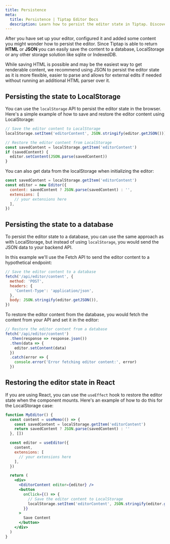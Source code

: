 ```yaml
---
title: Persistence
meta:
  title: Persistence | Tiptap Editor Docs
  description: Learn how to persist the editor state in Tiptap. Discover how to save and restore the editor content in the docs.
---
```


After you have set up your editor, configured it and added some content you might wonder how to persist the editor.
Since Tiptap is able to return **HTML** or **JSON** you can easily save the content to a database, LocalStorage or any other storage solution like sqlite or IndexedDB.

While saving HTML is possible and may be the easiest way to get renderable content, we recommend using JSON to persist the editor state as it is more flexible, easier to parse
and allows for external edits if needed without running an additional HTML parser over it.

## Persisting the state to LocalStorage

You can use the `localStorage` API to persist the editor state in the browser. Here's a simple example of how to save and restore the editor content using LocalStorage:

```js
// Save the editor content to LocalStorage
localStorage.setItem('editorContent', JSON.stringify(editor.getJSON()))

// Restore the editor content from LocalStorage
const savedContent = localStorage.getItem('editorContent')
if (savedContent) {
  editor.setContent(JSON.parse(savedContent))
}
```

You can also get data from the localStorage when initializing the editor:

```js
const savedContent = localStorage.getItem('editorContent')
const editor = new Editor({
  content: savedContent ? JSON.parse(savedContent) : '',
  extensions: [
    // your extensions here
  ],
})
```

## Persisting the state to a database

To persist the editor state to a database, you can use the same approach as with LocalStorage, but instead of using `localStorage`, you would send the JSON data to your backend API.

In this example we'll use the Fetch API to send the editor content to a hypothetical endpoint:

```js
// Save the editor content to a database
fetch('/api/editor/content', {
  method: 'POST',
  headers: {
    'Content-Type': 'application/json',
  },
  body: JSON.stringify(editor.getJSON()),
})
```

To restore the editor content from the database, you would fetch the content from your API and set it in the editor:

```js
// Restore the editor content from a database
fetch('/api/editor/content')
  .then(response => response.json())
  .then(data => {
    editor.setContent(data)
  })
  .catch(error => {
    console.error('Error fetching editor content:', error)
  })
```

## Restoring the editor state in React

If you are using React, you can use the `useEffect` hook to restore the editor state when the component mounts. Here's an example of how to do this for the LocalStorage case:

```jsx
function MyEditor() {
  const content = useMemo(() => {
    const savedContent = localStorage.getItem('editorContent')
    return savedContent ? JSON.parse(savedContent) : ''
  }, [])

  const editor = useEditor({
    content,
    extensions: [
      // your extensions here
    ],
  })

  return (
    <div>
      <EditorContent editor={editor} />
      <button
        onClick={() => {
          // Save the editor content to LocalStorage
          localStorage.setItem('editorContent', JSON.stringify(editor.getJSON()))
        }}
      >
        Save Content
      </button>
    </div>
  )
}
```
